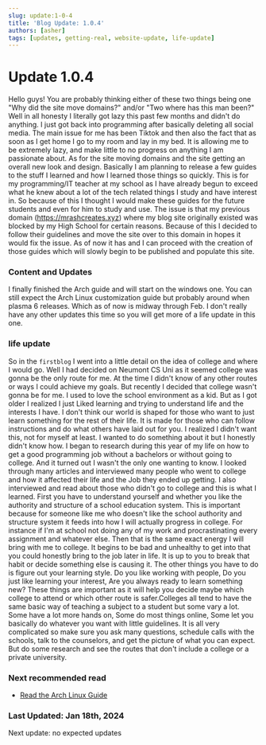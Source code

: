 ```yaml
---
slug: update:1-0-4
title: 'Blog Update: 1.0.4'
authors: [asher]
tags: [updates, getting-real, website-update, life-update]
---
```







# Update 1.0.4

Hello guys! You are probably thinking either of these two things being one "Why did the site move domains?" and/or "Two where has this man been?" Well in all honesty I literally got lazy this past few months and didn't do anything. I just got back into programming after basically deleting all social media. The main issue for me has been Tiktok and then also the fact that as soon as I get home I go to my room and lay in my bed. It is allowing me to be extremely lazy, and make little to no progress on anything I am passionate about. As for the site moving domains and the site getting an overall new look and design. Basically I am planning to release a few guides to the stuff I learned and how I learned those things so quickly. This is for my programming/IT teacher at my school as I have already begun to exceed what he knew about a lot of the tech related things I study and have interest in. So because of this I thought I would make these guides for the future students and even for him to study and use. The issue is that my previous domain (https://mrashcreates.xyz) where my blog site originally existed was blocked by my High School for certain reasons. Because of this I decided to follow their guidelines and move the site over to this domain in hopes it would fix the issue. As of now it has and I can proceed with the creation of those guides which will slowly begin to be published and populate this site. 
### Content and Updates
<!--truncate-->
I finally finished the Arch guide and will start on the windows one. You can still expect the Arch Linux customization guide but probably around when plasma 6 releases. Which as of now is midway through Feb.
I don't really have any other updates this time so you will get more of a life update in this one.


### life update

So in the `firstblog` I went into a little detail on the idea of college and where I would go. Well I had decided on Neumont CS Uni as it seemed college was gonna be the only route for me. At the time I didn't know of any other routes or ways I could achieve my goals. But recently I decided that college wasn't gonna be for me. I used to love the school environment as a kid. But as I got older I realized I just Liked learning and trying to understand life and the interests I have. 
I don't think our world is shaped for those who want to just learn something for the rest of their life. It is made for those who can follow instructions and do what others have laid out for you. I realized I didn't want this, not for myself at least. I wanted to do something about it but I honestly didn't know how. I began to research during this year of my life on how to get a good programming job without a bachelors or without going to college. And it turned out I wasn't the only one wanting to know. I looked through many articles and interviewed many people who went to college and how it affected their life and the Job they ended up getting. I also interviewed and read about those who didn't go to college and this is what I learned. First you have to understand yourself and whether you like the authority and structure of a school education system. This is important because for someone like me who doesn't like the school authority and structure system it feeds into how I will actually progress in college. For instance if I'm at school not doing any of my work and procrastinating every assignment and whatever else. Then that is the same exact energy I will bring with me to college. It begins to be bad and unhealthy to get into that you could honestly bring to the job later in life. It is up to you to break that habit or decide something else is causing it. The other things you have to do is figure out your learning style. Do you like working with people, Do you just like learning your interest, Are you always ready to learn something new? These things are important as it will help you decide maybe which college to attend or which other route is safer.Colleges all tend to have the same basic way of teaching a  subject to a student but some vary a lot. Some have a lot more hands on, Some do most things online, Some let you basically do whatever you want with little guidelines. It is all very complicated so make sure you ask many questions, schedule calls with the schools, talk to the counselors, and get the picture of what you can expect. But do some research and see the routes that don't include a college or a private university.  

### Next recommended read

- [Read the Arch Linux Guide](../../docs/Linux/archguide)

### Last Updated: Jan 18th, 2024

Next update: no expected updates